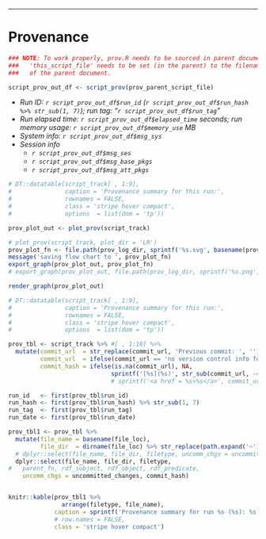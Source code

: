 -----

# Provenance

``` r
### NOTE: To work properly, prov.R needs to be sourced in parent document; and
###   'this_script_file' needs to be set (in the parent) to the filename
###   of the parent document.

script_prov_out_df <- script_prov(prov_parent_script_file) 
```

- _Run ID: `r script_prov_out_df$run_id` (`r script_prov_out_df$run_hash %>% str_sub(1, 7)`); run tag: "`r script_prov_out_df$run_tag`"_
- _Run elapsed time: `r script_prov_out_df$elapsed_time` seconds; run memory usage: `r script_prov_out_df$memory_use` MB_
- _System info: `r script_prov_out_df$msg_sys`_
- _Session info_
    - _`r script_prov_out_df$msg_ses`_
    - _`r script_prov_out_df$msg_base_pkgs`_
    - _`r script_prov_out_df$msg_att_pkgs`_

``` r

# DT::datatable(script_track[ , 1:9],
#               caption = 'Provenance summary for this run:',
#               rownames = FALSE,
#               class = 'stripe hover compact',
#               options  = list(dom = 'tp'))

prov_plot_out <- plot_prov(script_track)

# plot_prov(script_track, plot_dir = 'LR')
prov_plot_fn <- file.path(prov_log_dir, sprintf('%s.svg', basename(prov_parent_script_file)))
message('saving flow chart to ', prov_plot_fn)
export_graph(prov_plot_out, prov_plot_fn)
# export_graph(prov_plot_out, file.path(prov_log_dir, sprintf('%s.png', basename(prov_parent_script_file))))

render_graph(prov_plot_out)

```

``` r

# DT::datatable(script_track[ , 1:9],
#               caption = 'Provenance summary for this run:',
#               rownames = FALSE,
#               class = 'stripe hover compact',
#               options  = list(dom = 'tp'))

prov_tbl <- script_track %>% #[ , 1:10] %>%
  mutate(commit_url  = str_replace(commit_url, 'Previous commit: ', ''),
         commit_url  = ifelse(commit_url == 'no version control info found', NA, commit_url),
         commit_hash = ifelse(is.na(commit_url), NA,
                             sprintf('[%s](%s)', str_sub(commit_url, -40, -34), commit_url)))
                             # sprintf('<a href = %s>%s</a>', commit_url, str_sub(commit_url, -6, -1))))

run_id   <- first(prov_tbl$run_id)
run_hash <- first(prov_tbl$run_hash) %>% str_sub(1, 7)
run_tag  <- first(prov_tbl$run_tag)
run_date <- first(prov_tbl$run_date)

prov_tbl1 <- prov_tbl %>%
  mutate(file_name = basename(file_loc),
         file_dir  = dirname(file_loc) %>% str_replace(path.expand('~'), '~')) %>%
  # dplyr::select(file_name, file_dir, filetype, uncomm_chgs = uncommitted_changes, commit_id)
  dplyr::select(file_name, file_dir, filetype, 
#   parent_fn, rdf_subject, rdf_object, rdf_predicate,
    uncomm_chgs = uncommitted_changes, commit_hash)


knitr::kable(prov_tbl1 %>% 
               arrange(filetype, file_name),
             caption = sprintf('Provenance summary for run %s (%s): %s (%s)', run_id, run_hash, run_tag, run_date),             
             # row.names = FALSE,
             class = 'stripe hover compact')

```

